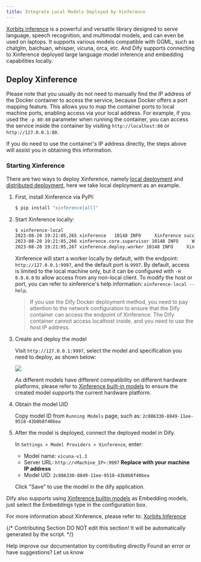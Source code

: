 ```yaml
---
title: Integrate Local Models Deployed by Xinference
---
```



[Xorbits inference](https://github.com/xorbitsai/inference) is a powerful and versatile library designed to serve language, speech recognition, and multimodal models, and can even be used on laptops. It supports various models compatible with GGML, such as chatglm, baichuan, whisper, vicuna, orca, etc. And Dify supports connecting to Xinference deployed large language model inference and embedding capabilities locally.

## Deploy Xinference

Please note that you usually do not need to manually find the IP address of the Docker container to access the service, because Docker offers a port mapping feature. This allows you to map the container ports to local machine ports, enabling access via your local address. For example, if you used the `-p 80:80` parameter when running the container, you can access the service inside the container by visiting `http://localhost:80` or `http://127.0.0.1:80`.

If you do need to use the container's IP address directly, the steps above will assist you in obtaining this information.

### Starting Xinference

There are two ways to deploy Xinference, namely [local deployment](https://github.com/xorbitsai/inference/blob/main/README.md#local) and [distributed deployment](https://github.com/xorbitsai/inference/blob/main/README.md#distributed), here we take local deployment as an example.

1.  First, install Xinference via PyPI:

    ```bash
    $ pip install "xinference[all]"
    ```
2.  Start Xinference locally:

    ```bash
    $ xinference-local
    2023-08-20 19:21:05,265 xinference   10148 INFO     Xinference successfully started. Endpoint: http://127.0.0.1:9997
    2023-08-20 19:21:05,266 xinference.core.supervisor 10148 INFO     Worker 127.0.0.1:37822 has been added successfully
    2023-08-20 19:21:05,267 xinference.deploy.worker 10148 INFO     Xinference worker successfully started.
    ```

    Xinference will start a worker locally by default, with the endpoint: `http://127.0.0.1:9997`, and the default port is `9997`. By default, access is limited to the local machine only, but it can be configured with `-H 0.0.0.0` to allow access from any non-local client. To modify the host or port, you can refer to xinference's help information: `xinference-local --help`.

    > If you use the Dify Docker deployment method, you need to pay attention to the network configuration to ensure that the Dify container can access the endpoint of Xinference. The Dify container cannot access localhost inside, and you need to use the host IP address.
3.  Create and deploy the model

    Visit `http://127.0.0.1:9997`, select the model and specification you need to deploy, as shown below:

    ![](https://assets-docs.dify.ai/dify-enterprise-mintlify/en/development/models-integration/6945f8e7a0ae88d1f67f988d53d420bd.png)

    As different models have different compatibility on different hardware platforms, please refer to [Xinference built-in models](https://inference.readthedocs.io/en/latest/models/builtin/index.html) to ensure the created model supports the current hardware platform.
4.  Obtain the model UID

    Copy model ID from `Running Models` page, such as: `2c886330-8849-11ee-9518-43b0b8f40bea`
5.  After the model is deployed, connect the deployed model in Dify.

    In `Settings > Model Providers > Xinference`, enter:

    * Model name: `vicuna-v1.3`
    * Server URL: `http://<Machine_IP>:9997` **Replace with your machine IP address**
    * Model UID: `2c886330-8849-11ee-9518-43b0b8f40bea`

    Click "Save" to use the model in the dify application.

Dify also supports using [Xinference builtin models](https://github.com/xorbitsai/inference/blob/main/README.md#builtin-models) as Embedding models, just select the Embeddings type in the configuration box.

For more information about Xinference, please refer to: [Xorbits Inference](https://github.com/xorbitsai/inference)

{/*
Contributing Section
DO NOT edit this section!
It will be automatically generated by the script.
*/}

<CardGroup cols="2">
    <Card
        title="Edit this page"
        icon="pen-to-square"
        href="https://github.com/langgenius/dify-docs/edit/main/en/development/models-integration/xinference.mdx"
    >
        Help improve our documentation by contributing directly
    </Card>
    <Card
        title="Report an issue"
        icon="github"
        href="https://github.com/langgenius/dify-docs/issues/new?title=Documentation%20Issue%3A%20re&body=%23%23%20Issue%20Description%0A%3C%21--%20Please%20briefly%20describe%20the%20issue%20you%20found%20--%3E%0A%0A%23%23%20Page%20Link%0Ahttps%3A%2F%2Fgithub.com%2Flanggenius%2Fdify-docs%2Fblob%2Fmain%2Fen/development/models-integration%2Fxinference.mdx%0A%0A%23%23%20Suggested%20Changes%0A%3C%21--%20If%20you%20have%20specific%20suggestions%20for%20changes%2C%20please%20describe%20them%20here%20--%3E%0A%0A%3C%21--%20Thank%20you%20for%20helping%20improve%20our%20documentation%21%20--%3E"
    >
        Found an error or have suggestions? Let us know
    </Card>
</CardGroup>
